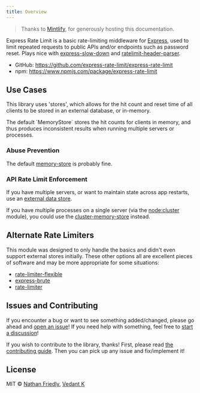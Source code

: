 ```yaml
---
title: Overview
---
```


> Thanks to
> [Mintlify](https://mintlify.com/?utm_campaign=devmark&utm_medium=docs&utm_source=express-rate-limit),
> for generously hosting this documentation.

Express Rate Limit is a basic rate-limiting middleware for
[Express](http://expressjs.com/), used to limit repeated requests to public APIs
and/or endpoints such as password reset. Plays nice with
[express-slow-down](https://www.npmjs.com/package/express-slow-down) and
[ratelimit-header-parser](https://www.npmjs.com/package/ratelimit-header-parser).

- GitHub: https://github.com/express-rate-limit/express-rate-limit
- npm: https://www.npmjs.com/package/express-rate-limit

## Use Cases

This library uses 'stores', which allows for the hit count and reset time of all
clients to be stored in an external database, or in-memory.

<Warning>
	The default `MemoryStore` stores the hit counts for clients in memory, and
	thus produces inconsistent results when running multiple servers or processes.
</Warning>

### Abuse Prevention

The default
[memory-store](https://github.com/express-rate-limit/express-rate-limit/blob/main/source/memory-store.ts)
is probably fine.

### API Rate Limit Enforcement

If you have multiple servers, or want to maintain state across app restarts, use
an [external data store](/reference/configuration#store).

If you have multiple processes on a single server (via the
[node:cluster](https://nodejs.org/api/cluster.html) module), you could use the
[cluster-memory-store](https://npmjs.com/package/@express-rate-limit/cluster-memory-store)
instead.

## Alternate Rate Limiters

This module was designed to only handle the basics and didn't even support
external stores initially. These other options all are excellent pieces of
software and may be more appropriate for some situations:

- [rate-limiter-flexible](https://www.npmjs.com/package/rate-limiter-flexible)
- [express-brute](https://www.npmjs.com/package/express-brute)
- [rate-limiter](https://www.npmjs.com/package/express-limiter)

## Issues and Contributing

If you encounter a bug or want to see something added/changed, please go ahead
and
[open an issue](https://github.com/nfriexpress-rate-limitedly/express-rate-limit/issues/new)!
If you need help with something, feel free to
[start a discussion](https://github.com/express-rate-limit/express-rate-limit/discussions/new)!

If you wish to contribute to the library, thanks! First, please read
[the contributing guide](/guides/contributing). Then you can pick up any issue
and fix/implement it!

## License

MIT © [Nathan Friedly](http://nfriedly.com/),
[Vedant K](https://github.com/gamemaker1)
